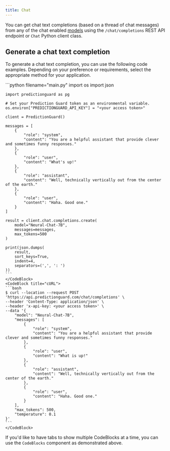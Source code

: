 ```yaml
---
title: Chat
---
```


You can get chat text completions (based on a thread of chat messages) from any of the chat enabled [models](../models) using the `/chat/completions` REST API endpoint or `Chat` Python client class.

## Generate a chat text completion

To generate a chat text completion, you can use the following code examples. Depending on your preference or requirements, select the appropriate method for your application.

<CodeBlocks>
    <CodeBlock title="Python">
    ```python filename="main.py"
    import os
    import json

    import predictionguard as pg

    # Set your Prediction Guard token as an environmental variable.
    os.environ["PREDICTIONGUARD_API_KEY"] = "<your access token>"
    
    client = PredictionGuard()

    messages = [
        {
            "role": "system",
            "content": "You are a helpful assistant that provide clever and sometimes funny responses."
        },
        {
            "role": "user",
            "content": "What's up!"
        },
        {
            "role": "assistant",
            "content": "Well, technically vertically out from the center of the earth."
        },
        {
            "role": "user",
            "content": "Haha. Good one."
        }
    ]

    result = client.chat.completions.create(
        model="Neural-Chat-7B",
        messages=messages,
        max_tokens=500
    )

    print(json.dumps(
        result,
        sort_keys=True,
        indent=4,
        separators=(',', ': ')
    ))
    ```
    </CodeBlock>
    <CodeBlock title="cURL">
    ```bash
    $ curl --location --request POST 'https://api.predictionguard.com/chat/completions' \
    --header 'Content-Type: application/json' \
    --header 'x-api-key: <your access token>' \
    --data '{
        "model": "Neural-Chat-7B",
        "messages": [
            {
                "role": "system",
                "content": "You are a helpful assistant that provide clever and sometimes funny responses."
            },
            {
                "role": "user",
                "content": "What is up!"
            },
            {
                "role": "assistant",
                "content": "Well, technically vertically out from the center of the earth."
            },
            {
                "role": "user",
                "content": "Haha. Good one."
            }
        ],
        "max_tokens": 500,
        "temperature": 0.1
    }'
    ```
    </CodeBlock>

</CodeBlocks>

If you'd like to have tabs to show multiple CodeBlocks at a time, you can use the `CodeBlocks` component as demonstrated above.

